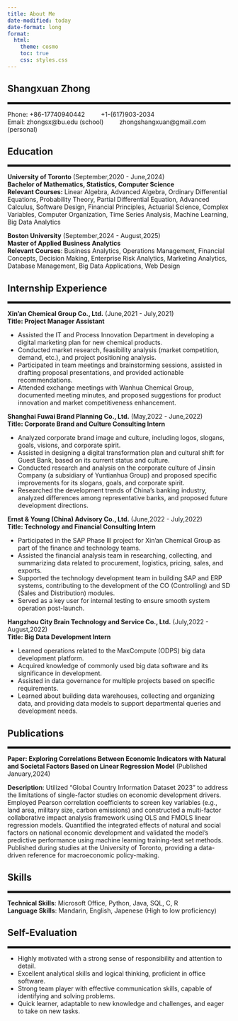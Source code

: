 ```yaml
---
title: About Me
date-modified: today
date-format: long
format:
  html:
    theme: cosmo
    toc: true
    css: styles.css
---
```


## Shangxuan Zhong
<hr style="height:5px; border:none">

Phone: +86-17740940442 &emsp;&emsp; +1-(617)903-2034 <br>
Email: zhongsx@bu.edu (school) &emsp;&emsp; zhongshangxuan@gmail.com (personal) <br>

## Education
<hr style="height:5px; border:none">

**University of Toronto**  (September,2020 - June,2024)<br>
**Bachelor of Mathematics, Statistics, Computer Science**<br>
**Relevant Courses:** Linear Algebra, Advanced Algebra, Ordinary Differential Equations, Probability Theory, Partial Differential Equation, Advanced Calculus, Software Design, Financial Principles, Actuarial Science, Complex Variables, Computer Organization, Time Series Analysis, Machine Learning, Big Data Analytics

**Boston University** (September,2024 - August,2025)<br>
**Master of Applied Business Analytics**<br>
**Relevant Courses**: Business Analytics, Operations Management, Financial Concepts, Decision Making, Enterprise Risk Analytics, Marketing Analytics, Database Management, Big Data Applications, Web Design 

## Internship Experience
<hr style="height:5px; border:none">

**Xin'an Chemical Group Co., Ltd.** (June,2021 - July,2021)<br>
**Title: Project Manager Assistant**<br>

* Assisted the IT and Process Innovation Department in developing a digital marketing plan for new chemical products.
* Conducted market research, feasibility analysis (market competition, demand, etc.), and project positioning analysis.
* Participated in team meetings and brainstorming sessions, assisted in drafting proposal presentations, and provided actionable recommendations.
* Attended exchange meetings with Wanhua Chemical Group, documented meeting minutes, and proposed suggestions for product innovation and market competitiveness enhancement.

**Shanghai Fuwai Brand Planning Co., Ltd.** (May,2022 - June,2022)<br>
**Title: Corporate Brand and Culture Consulting Intern**<br>

* Analyzed corporate brand image and culture, including logos, slogans, goals, visions, and corporate spirit.
* Assisted in designing a digital transformation plan and cultural shift for Guest Bank, based on its current status and culture.
* Conducted research and analysis on the corporate culture of Jinsin Company (a subsidiary of Yuntianhua Group) and proposed specific improvements for its slogans, goals, and corporate spirit.
* Researched the development trends of China's banking industry, analyzed differences among representative banks, and proposed future development directions.

**Ernst & Young (China) Advisory Co., Ltd.** (June,2022 - July,2022)<br>
**Title: Technology and Financial Consulting Intern**<br>

* Participated in the SAP Phase III project for Xin'an Chemical Group as part of the finance and technology teams.
* Assisted the financial analysis team in researching, collecting, and summarizing data related to procurement, logistics, pricing, sales, and exports.
* Supported the technology development team in building SAP and ERP systems, contributing to the development of the CO (Controlling) and SD (Sales and Distribution) modules.
* Served as a key user for internal testing to ensure smooth system operation post-launch.

**Hangzhou City Brain Technology and Service Co., Ltd.** (July,2022 - August,2022)<br>
**Title: Big Data Development Intern**<br>

* Learned operations related to the MaxCompute (ODPS) big data development platform.
* Acquired knowledge of commonly used big data software and its significance in development.
* Assisted in data governance for multiple projects based on specific requirements.
* Learned about building data warehouses, collecting and organizing data, and providing data models to support departmental queries and development needs.

## Publications
<hr style="height:5px; border:none">

**Paper: Exploring Correlations Between Economic Indicators with Natural and Societal Factors Based on Linear Regression Model** (Published January,2024)

**Description**: Utilized "Global Country Information Dataset 2023" to address the limitations of single-factor studies on economic development drivers. Employed Pearson correlation coefficients to screen key variables (e.g., land area, military size, carbon emissions) and constructed a multi-factor collaborative impact analysis framework using OLS and FMOLS linear regression models. Quantified the integrated effects of natural and social factors on national economic development and validated the model's predictive performance using machine learning training-test set methods. Published during studies at the University of Toronto, providing a data-driven reference for macroeconomic policy-making.

## Skills
<hr style="height:5px; border:none">

**Technical Skills**: Microsoft Office, Python, Java, SQL, C, R <br>
**Language Skills**: Mandarin, English, Japenese (High to low proficiency)

## Self-Evaluation
<hr style="height:5px; border:none">

* Highly motivated with a strong sense of responsibility and attention to detail.
* Excellent analytical skills and logical thinking, proficient in office software.
* Strong team player with effective communication skills, capable of identifying and solving problems.
* Quick learner, adaptable to new knowledge and challenges, and eager to take on new tasks.
